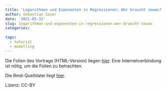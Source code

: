 ```yaml
---
title: 'Logarithmen und Exponenten in Regressionen: Wer braucht sowas?'
author: Sebastian Sauer
date: '2021-05-31'
slug: logarithmen-und-exponenten-in-regressionen-wer-braucht-sowas
categories:
  
tags:
  - tutorial
  - modelling
---
```





Die Folien des Vortrags (HTML-Version) liegen [hier](https://sebastiansauer.github.io/2021-sose/QuantMeth1/Vertiefung/Log-Log-Regression.html#1). Eine Internetverbindung ist nötig, um die Folien zu betrachten.

Die Rmd-Quelldatei liegt [hier](https://sebastiansauer.github.io/2021-sose/QuantMeth1/Vertiefung/Log-Log-Regression.Rmd).

Lizenz: CC-BY

